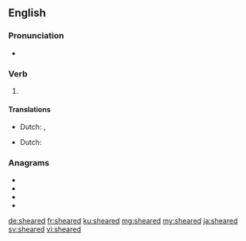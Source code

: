 ==English==

===Pronunciation===
* {{a|US}} {{IPA|/ˈʃiɹd/|lang=en}}

===Verb===
{{head|en|verb form}}

# {{en-past of|shear}}

====Translations====
{{trans-top|past tense of shear}}
* Dutch: {{t+|nl|schoor}}, {{t+|nl|schoren}}
{{trans-mid}}
{{trans-bottom}}
{{trans-top|past participle of shear}}
* Dutch: {{t+|nl|geschoren}}
{{trans-mid}}
{{trans-bottom}}

===Anagrams===
* {{l|en|adheres}}
* {{l|en|headers}}
* {{l|en|hearsed}}
* {{l|en|hederas}}

[[de:sheared]]
[[fr:sheared]]
[[ku:sheared]]
[[mg:sheared]]
[[my:sheared]]
[[ja:sheared]]
[[sv:sheared]]
[[vi:sheared]]